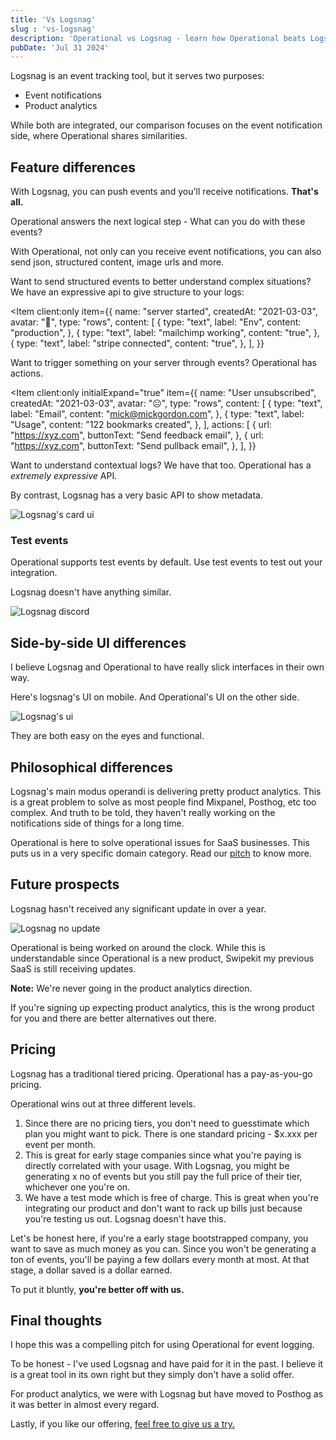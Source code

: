 ```yaml
---
title: 'Vs Logsnag'
slug : 'vs-logsnag'
description: 'Operational vs Logsnag - learn how Operational beats Logsnag'
pubDate: 'Jul 31 2024'
---
```




Logsnag is an event tracking tool, but it serves two purposes:

- Event notifications
- Product analytics

While both are integrated, our comparison focuses on the event notification side, where Operational shares similarities.

## Feature differences

With Logsnag, you can push events and you'll receive notifications. **That's all.**

Operational answers the next logical step - What can you do with these events?

With Operational, not only can you receive event notifications, you can also send json, structured content, image urls and more.

Want to send structured events to better understand complex situations? We have an expressive api to give structure to your logs:

<Item client:only 
  item={{
    name: "server started",
    createdAt: "2021-03-03",
    avatar: "🤖",
    type: "rows",
    content: [
      {
        type: "text",
        label: "Env",
        content: "production",
      },
      {
        type: "text",
        label: "mailchimp working",
        content: "true",
      },
      {
        type: "text",
        label: "stripe connected",
        content: "true",
      },
    ],
  }}
></Item>

Want to trigger something on your server through events? Operational has actions.

<Item client:only 
  initialExpand="true"
  item={{
    name: "User unsubscribed",
    createdAt: "2021-03-03",
    avatar: "☹️",
    type: "rows",
    content: [
      {
        type: "text",
        label: "Email",
        content: "mick@mickgordon.com",
      },
      {
        type: "text",
        label: "Usage",
        content: "122 bookmarks created",
      },
    ],
    actions: [
      {
        url: "https://xyz.com",
        buttonText: "Send feedback email",
      },
      {
        url: "https://xyz.com",
        buttonText: "Send pullback email",
      },
    ],
  }}
></Item>

Want to understand contextual logs? We have that too. Operational has a *extremely expressive* API.

By contrast, Logsnag has a very basic API to show metadata.

![Logsnag's card ui](/images/vs-logsnag/logsnag-card.webp "Logsnag's card ui")

### Test events

Operational supports test events by default. Use test events to test out your integration.

Logsnag doesn't have anything similar.

![Logsnag discord](/images/vs-logsnag/test-events.png "Logsnag discord")

## Side-by-side UI differences

I believe Logsnag and Operational to have really slick interfaces in their own way.

Here's logsnag's UI on mobile. And Operational's UI on the other side.

![Logsnag's ui](/images/vs-logsnag/comparision.webp "Logsnag's ui")

They are both easy on the eyes and functional.

## Philosophical differences

Logsnag's main modus operandi is delivering pretty product analytics. This is a great problem to solve as most people find Mixpanel, Posthog, etc too complex. And truth to be told, they haven't really working on the notifications side of things for a long time.

Operational is here to solve operational issues for SaaS businesses. This puts us in a very specific domain category. Read our [pitch](https://operational.co/pitch) to know more.

## Future prospects

Logsnag hasn't received any significant update in over a year.

![Logsnag no update](/images/vs-logsnag/logsnag-no-update.png "Logsnag no update")

Operational is being worked on around the clock. While this is understandable since Operational is a new product, Swipekit my previous SaaS is still receiving updates.

**Note:** We're never going in the product analytics direction.

If you're signing up expecting product analytics, this is the wrong product for you and there are better alternatives out there.

## Pricing

Logsnag has a traditional tiered pricing. Operational has a pay-as-you-go pricing.

Operational wins out at three different levels.

1. Since there are no pricing tiers, you don't need to guesstimate which plan you might want to pick. There is one standard pricing - $x.xxx per event per month.
2. This is great for early stage companies since what you're paying is directly correlated with your usage. With Logsnag, you might be generating x no of events but you still pay the full price of their tier, whichever one you're on.
3. We have a test mode which is free of charge. This is great when you're integrating our product and don't want to rack up bills just because you're testing us out.
Logsnag doesn't have this.

Let's be honest here, if you're a early stage bootstrapped company, you want to save as much money as you can. Since you won't be generating a ton of events, you'll be paying a few dollars every month at most. At that stage, a dollar saved is a dollar earned.

To put it bluntly, **you're better off with us.**

## Final thoughts

I hope this was a compelling pitch for using Operational for event logging.

To be honest - I've used Logsnag and have paid for it in the past. I believe it is a great tool in its own right but they simply don't have a solid offer.

For product analytics, we were with Logsnag but have moved to Posthog as it was better in almost every regard.

Lastly, if you like our offering, [feel free to give us a try.](https://app.operational.co)
